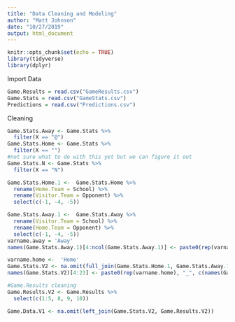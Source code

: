 ```yaml
---
title: "Data Cleaning and Modeling"
author: "Matt Johnson"
date: "10/27/2019"
output: html_document
---
```


```r
knitr::opts_chunk$set(echo = TRUE)
library(tidyverse)
library(dplyr)
```

Import Data

```r
Game.Results = read.csv("GameResults.csv")
Game.Stats = read.csv("GameStats.csv")
Predictions = read.csv("Predictions.csv")
```

Cleaning

```r
Game.Stats.Away <- Game.Stats %>% 
  filter(X == "@")
Game.Stats.Home <- Game.Stats %>% 
  filter(X == "")
#not sure what to do with this yet but we can figure it out
Game.Stats.N <- Game.Stats %>% 
  filter(X == "N")

Game.Stats.Home.1 <-  Game.Stats.Home %>% 
  rename(Home.Team = School) %>% 
  rename(Visitor.Team = Opponent) %>% 
  select(c(-1, -4, -5))

Game.Stats.Away.1 <-  Game.Stats.Away %>% 
  rename(Visitor.Team = School) %>% 
  rename(Home.Team = Opponent) %>% 
  select(c(-1, -4, -5))
varname.away = 'Away'
names(Game.Stats.Away.1)[4:ncol(Game.Stats.Away.1)] <- paste0(rep(varname.away), "_", c(names(Game.Stats.Away.1[, 4:23])))

varname.home <-  'Home'
Game.Stats.V2 <- na.omit(full_join(Game.Stats.Home.1, Game.Stats.Away.1))
names(Game.Stats.V2)[4:23] <- paste0(rep(varname.home), "_", c(names(Game.Stats.Home.1[, 4:23])))

#Game.Results cleaning
Game.Results.V2 <- Game.Results %>% 
  select(c(1:5, 8, 9, 10))

Game.Data.V1 <- na.omit(left_join(Game.Stats.V2, Game.Results.V2))
```

